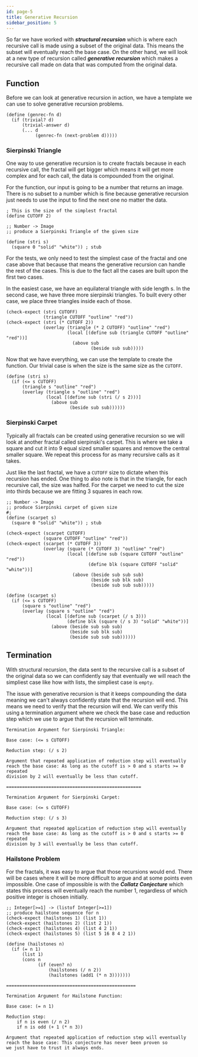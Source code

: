 ```yaml
---
id: page-5
title: Generative Recursion
sidebar_position: 5
---
```



So far we have worked with ***structural recursion*** which is where each recursive call is made using a subset of the original data. This means the subset will eventually reach the base case. On the other hand, we will look at a new type of recursion called ***generative recursion*** which makes a recursive call made on data that was computed from the original data.

## Function

Before we can look at generative recursion in action, we have a template we can use to solve generative recursion problems.

```racket title="Template" showLineNumbers
(define (genrec-fn d)
  (if (trivial? d)
      (trivial-answer d)
      (... d
           (genrec-fn (next-problem d)))))
```

### Sierpinski Triangle

One way to use generative recursion is to create fractals because in each recursive call, the fractal will get bigger which means it will get more complex and for each call, the data is compounded from the original.

<Fig src={comp1} caption='Sierpinski Triangle' num={1}/>

For the function, our input is going to be a number that returns an image. There is no subset to a number which is fine because generative recursion just needs to use the input to find the next one no matter the data.

```racket title="Constants, Signature, Purpose, Stub" showLineNumbers
; This is the size of the simplest fractal
(define CUTOFF 2)

;; Number -> Image
;; produce a Sierpinski Triangle of the given size

(define (stri s)
  (square 0 "solid" "white")) ; stub
```

For the tests, we only need to test the simplest case of the fractal and one case above that because that means the generative recursion can handle the rest of the cases. This is due to the fact all the cases are built upon the first two cases.

In the easiest case, we have an equilateral triangle with side length s. In the second case, we have three more sierpinski triangles. To built every other case, we place three triangles inside each of those.

```racket title="Tests" showLineNumbers
(check-expect (stri CUTOFF)
              (triangle CUTOFF "outline" "red"))
(check-expect (stri (* CUTOFF 2))
              (overlay (triangle (* 2 CUTOFF) "outline" "red")
                       (local [(define sub (triangle CUTOFF "outline" "red"))]
                         (above sub
                                (beside sub sub)))))
```

Now that we have everything, we can use the template to create the function. Our trivial case is when the size is the same size as the `CUTOFF`.

```racket title="Completed Function" showLineNumbers
(define (stri s)
  (if (<= s CUTOFF)
      (triangle s "outline" "red")
      (overlay (triangle s "outline" "red")
               (local [(define sub (stri (/ s 2)))]
                 (above sub
                        (beside sub sub))))))
```

### Sierpinski Carpet

Typically all fractals can be created using generative recursion so we will look at another fractal called sierpinski's carpet. This is where we take a square and cut it into 9 equal sized smaller squares and remove the central smaller square. We repeat this process for as many recursive calls as it takes.

<Fig src={comp2} caption='Sierpinski Carpet' num={2}/>

Just like the last fractal, we have a `CUTOFF` size to dictate when this recursion has ended. One thing to also note is that in the triangle, for each recursive call, the size was halfed. For the carpet we need to cut the size into thirds because we are fitting 3 squares in each row.

```racket title="Sierpinski Carpet" showLineNumbers
;; Number -> Image
;; produce Sierpinski carpet of given size
#;
(define (scarpet s)
  (square 0 "solid" "white")) ; stub

(check-expect (scarpet CUTOFF)
              (square CUTOFF "outline" "red"))
(check-expect (scarpet (* CUTOFF 3))
              (overlay (square (* CUTOFF 3) "outline" "red")
                       (local [(define sub (square CUTOFF "outline" "red"))
                               (define blk (square CUTOFF "solid" "white"))]
                         (above (beside sub sub sub)
                                (beside sub blk sub)
                                (beside sub sub sub)))))

(define (scarpet s)
  (if (<= s CUTOFF)
      (square s "outline" "red")
      (overlay (square s "outline" "red")
               (local [(define sub (scarpet (/ s 3)))
                       (define blk (square (/ s 3) "solid" "white"))]
                 (above (beside sub sub sub)
                        (beside sub blk sub)
                        (beside sub sub sub))))))
```

## Termination

With structural recursion, the data sent to the recursive call is a subset of the original data so we can confidently say that eventually we will reach the simpliest case like how with lists, the simpliest case is `empty`.

The issue with generative recursion is that it keeps compounding the data meaning we can't always confidently state that the recursion will end. This means we need to verify that the recursion will end. We can verify this using a termination argument where we check the base case and reduction step which we use to argue that the recursion will terminate.

```racket title="Termination Argument" showLineNumbers
Termination Argument for Sierpinski Triangle:

Base case: (<= s CUTOFF)

Reduction step: (/ s 2)

Argument that repeated application of reduction step will eventually
reach the base case: As long as the cutoff is > 0 and s starts >= 0 repeated
division by 2 will eventually be less than cutoff.

===================================================

Termination Argument for Sierpinski Carpet:

Base case: (<= s CUTOFF)

Reduction step: (/ s 3)

Argument that repeated application of reduction step will eventually
reach the base case: As long as the cutoff is > 0 and s starts >= 0 repeated
division by 3 will eventually be less than cutoff.
```

### Hailstone Problem
For the fractals, it was easy to argue that those recursions would end. There will be cases where it will be more difficult to argue and at some points even impossible. One case of impossible is with the ***Collatz Conjecture*** which states this process will eventually reach the number 1, regardless of which positive integer is chosen initially.

```racket title="Hailstone Problem" showLineNumbers
;; Integer[>=1] -> (listof Integer[>=1])
;; produce hailstone sequence for n
(check-expect (hailstones 1) (list 1))
(check-expect (hailstones 2) (list 2 1))
(check-expect (hailstones 4) (list 4 2 1))
(check-expect (hailstones 5) (list 5 16 8 4 2 1))

(define (hailstones n)
  (if (= n 1) 
      (list 1)
      (cons n 
            (if (even? n)
                (hailstones (/ n 2))
                (hailstones (add1 (* n 3)))))))

=================================================

Termination Argument for Hailstone Function:

Base case: (= n 1)

Reduction step: 
    if n is even (/ n 2)
    if n is odd (+ 1 (* n 3))

Argument that repeated application of reduction step will eventually
reach the base case: This conjecture has never been proven so 
we just have to trust it always ends.
```